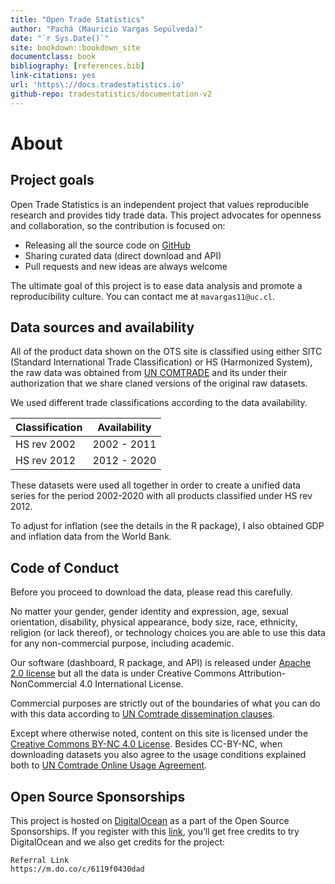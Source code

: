 ```yaml
--- 
title: "Open Trade Statistics"
author: "Pachá (Mauricio Vargas Sepúlveda)"
date: "`r Sys.Date()`"
site: bookdown::bookdown_site
documentclass: book
bibliography: [references.bib]
link-citations: yes
url: 'https\://docs.tradestatistics.io'
github-repo: tradestatistics/documentation-v2
---
```


# About

## Project goals

Open Trade Statistics is an independent project that values reproducible research and provides tidy trade data. This project advocates for openness and collaboration, so the contribution is focused on:

* Releasing all the source code on [GitHub](https://github.com/tradestatistics)
* Sharing curated data (direct download and API)
* Pull requests and new ideas are always welcome

The ultimate goal of this project is to ease data analysis and promote a reproducibility culture. You can contact me at `mavargas11@uc.cl`.

## Data sources and availability

All of the product data shown on the OTS site is classified using either SITC (Standard International Trade Classification) or HS (Harmonized System), the raw data was obtained from [UN COMTRADE](http://comtrade.un.org/) and its under their authorization that we share claned versions of the original raw datasets.

We used different trade classifications according to the data availability.

|Classification |Availability|
|---------------|------------|
|HS rev 2002    |2002 - 2011 |
|HS rev 2012    |2012 - 2020 |

These datasets were used all together in order to create a unified data series for the period 2002-2020 with all products classified under HS rev 2012.

To adjust for inflation (see the details in the R package), I also obtained GDP and inflation data from the World Bank.

## Code of Conduct

Before you proceed to download the data, please read this carefully.

No matter your gender, gender identity and expression, age, sexual orientation, disability, physical appearance, body size, race, ethnicity, religion (or lack thereof), or technology choices you are able to use this data for any non-commercial purpose, including academic.

Our software (dashboard, R package, and API) is released under [Apache 2.0 license](https://www.apache.org/licenses/LICENSE-2.0) but all the data is under Creative Commons 
Attribution-NonCommercial 4.0 International License.

Commercial purposes are strictly out of the boundaries of what you can do with this data according to [UN Comtrade dissemination clauses](https://comtrade.un.org/db/help/PolicyOnUseAndRedissemination.pdf).

Except where otherwise noted, content on this site is licensed under the [Creative Commons BY-NC 4.0 License](https://creativecommons.org/licenses/by-nc/4.0/). Besides CC-BY-NC, when downloading datasets you also agree to the usage conditions explained both to [UN Comtrade Online Usage Agreement](https://comtrade.un.org/db/help/licenseagreement.aspx).

## Open Source Sponsorships

This project is hosted on [DigitalOcean](https://digitalocean.com) as a part of the Open Source Sponsorships. If you register with this [link](https://m.do.co/c/6119f0430dad), you'll get free credits to try DigitalOcean and we also get credits for the project:

```
Referral Link
https://m.do.co/c/6119f0430dad
```
